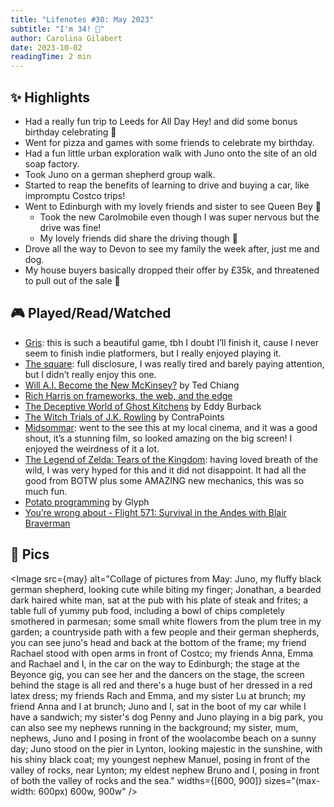 ```yaml
---
title: "Lifenotes #30: May 2023"
subtitle: "I'm 34! 🎈"
author: Carolina Gilabert
date: 2023-10-02
readingTime: 2 min
---
```



## ✨ Highlights

- Had a really fun trip to Leeds for All Day Hey! and did some bonus birthday celebrating 🥳
- Went for pizza and games with some friends to celebrate my birthday.
- Had a fun little urban exploration walk with Juno onto the site of an old soap factory.
- Took Juno on a german shepherd group walk.
- Started to reap the benefits of learning to drive and buying a car, like impromptu Costco trips!
- Went to Edinburgh with my lovely friends and sister to see Queen Bey 💃
    - Took the new Carolmobile even though I was super nervous but the drive was fine!
    - My lovely friends did share the driving though 💛
- Drove all the way to Devon to see my family the week after, just me and dog.
- My house buyers basically dropped their offer by £35k, and threatened to pull out of the sale 🫠

## 🎮 Played/Read/Watched

- [Gris](https://www.nintendo.co.uk/Games/Nintendo-Switch-download-software/GRIS-1483920.html): this is such a beautiful game, tbh I doubt I’ll finish it, cause I never seem to finish indie platformers, but I really enjoyed playing it.
- [The square](https://www.imdb.com/title/tt4995790/): full disclosure, I was really tired and barely paying attention, but I didn’t really enjoy this one.
- [Will A.I. Become the New McKinsey?](https://www.newyorker.com/science/annals-of-artificial-intelligence/will-ai-become-the-new-mckinsey) by Ted Chiang
- [Rich Harris on frameworks, the web, and the edge](https://www.youtube.com/watch?v=uXCipjbcQfM)
- [The Deceptive World of Ghost Kitchens](https://www.youtube.com/watch?v=KkIkymh5Ayg) by Eddy Burback
- [The Witch Trials of J.K. Rowling](https://www.youtube.com/watch?v=EmT0i0xG6zg) by ContraPoints
- [Midsommar](https://www.imdb.com/title/tt8772262/): went to the see this at my local cinema, and it was a good shout, it’s a stunning film, so looked amazing on the big screen! I enjoyed the weirdness of it a lot.
- [The Legend of Zelda: Tears of the Kingdom](https://www.nintendo.co.uk/Games/Nintendo-Switch-games/The-Legend-of-Zelda-Tears-of-the-Kingdom-1576884.html): having loved breath of the wild, I was very hyped for this and it did not disappoint. It had all the good from BOTW plus some AMAZING new mechanics, this was so much fun.
- [Potato programming](https://blog.glyph.im/2022/12/potato-programming.html) by Glyph
- [You’re wrong about - Flight 571: Survival in the Andes with Blair Braverman](https://yourewrongabout.buzzsprout.com/1112270/11602816-flight-571-survival-in-the-andes-with-blair-braverman)

## 📸 Pics
<Image
    src={may}
    alt="Collage of pictures from May: Juno, my fluffy black german shepherd, looking cute while biting my finger; Jonathan, a bearded dark haired white man, sat at the pub with his plate of steak and frites; a table full of yummy pub food, including a bowl of chips completely smothered in parmesan; some small white flowers from the plum tree in my garden; a countryside path with a few people and their german shepherds, you can see juno's head and back at the bottom of the frame; my friend Rachael stood with open arms in front of Costco; my friends Anna, Emma and Rachael and I, in the car on the way to Edinburgh; the stage at the Beyonce gig, you can see her and the dancers on the stage, the screen behind the stage is all red and there's a huge bust of her dressed in a red latex dress; my friends Rach and Emma, and my sister Lu at brunch; my friend Anna and I at brunch; Juno and I, sat in the boot of my car while I have a sandwich; my sister's dog Penny and Juno playing in a big park, you can also see my nephews running in the background; my sister, mum, nephews, Juno and I posing in front of the woolacombe beach on a sunny day; Juno stood on the pier in Lynton, looking majestic in the sunshine, with his shiny black coat; my youngest nephew Manuel, posing in front of the valley of rocks, near Lynton; my eldest nephew Bruno and I, posing in front of both the valley of rocks and the sea."
    widths={[600, 900]}
    sizes="(max-width: 600px) 600w, 900w"
/>
